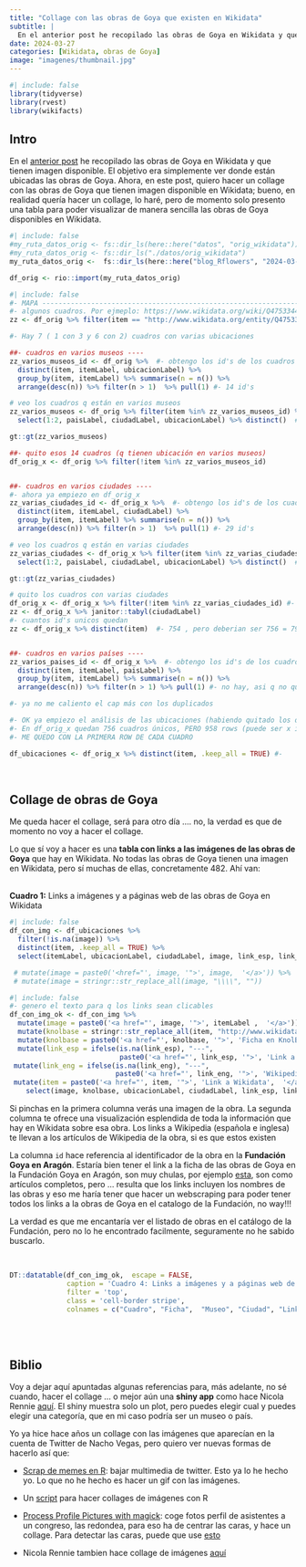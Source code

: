 ```yaml
---
title: "Collage con las obras de Goya que existen en Wikidata"
subtitle: | 
  En el anterior post he recopilado las obras de Goya en Wikidata y que tienen imagen disponible. Aquí presento una tabla para poder visualizarlas.
date: 2024-03-27
categories: [Wikidata, obras de Goya]
image: "imagenes/thumbnail.jpg"
---
```



```r
#| include: false
library(tidyverse)
library(rvest)
library(wikifacts) 
```

## Intro

En el [anterior post](../2024-03-25_wikidata-Goya/index.qmd) he recopilado las obras de Goya en Wikidata y que tienen imagen disponible. El objetivo era simplemente ver donde están ubicadas las obras de Goya. Ahora, en este post, quiero hacer un collage con las obras de Goya que tienen imagen disponible en Wikidata; bueno, en realidad quería hacer un collage, lo haré, pero de momento solo presento una tabla para poder visualizar de manera sencilla las obras de Goya disponibles en Wikidata.


```r
#| include: false
#my_ruta_datos_orig <- fs::dir_ls(here::here("datos", "orig_wikidata"))
#my_ruta_datos_orig <- fs::dir_ls("./datos/orig_wikidata")
my_ruta_datos_orig <-  fs::dir_ls(here::here("blog_Rflowers", "2024-03-25_wikidata-Goya", "datos", "orig_wikidata"))

df_orig <- rio::import(my_ruta_datos_orig)
```



```r
#| include: false
#- MAPA ------------------------------------------------------------------------
#- algunos cuadros. Por ejmeplo: https://www.wikidata.org/wiki/Q47533444  están en 3 ubicaciones  y por tanto, cuando recupero el pais salen 3 paises
zz <- df_orig %>% filter(item == "http://www.wikidata.org/entity/Q47533444")

#- Hay 7 ( 1 con 3 y 6 con 2) cuadros con varias ubicaciones

##- cuadros en varios museos ----
zz_varios_museos_id <- df_orig %>%  #- obtengo los id's de los cuadros que están en varios museos
  distinct(item, itemLabel, ubicacionLabel) %>% 
  group_by(item, itemLabel) %>% summarise(n = n()) %>% 
  arrange(desc(n)) %>% filter(n > 1)  %>% pull(1) #- 14 id's

# veo los cuadros q están en varios museos
zz_varios_museos <- df_orig %>% filter(item %in% zz_varios_museos_id) %>% 
  select(1:2, paisLabel, ciudadLabel, ubicacionLabel) %>% distinct()  #- 29 registros

gt::gt(zz_varios_museos)

##- quito esos 14 cuadros (q tienen ubicación en varios museos)
df_orig_x <- df_orig %>% filter(!item %in% zz_varios_museos_id)


##- cuadros en varios ciudades ----
#- ahora ya empiezo en df_orig_x
zz_varias_ciudades_id <- df_orig_x %>%  #- obtengo los id's de los cuadros que están en varios ciudades
  distinct(item, itemLabel, ciudadLabel) %>% 
  group_by(item, itemLabel) %>% summarise(n = n()) %>% 
  arrange(desc(n)) %>% filter(n > 1)  %>% pull(1) #- 29 id's

# veo los cuadros q están en varias ciudades
zz_varias_ciudades <- df_orig_x %>% filter(item %in% zz_varias_ciudades_id) %>% 
  select(1:2, paisLabel, ciudadLabel, ubicacionLabel) %>% distinct()  #- 61 registros

gt::gt(zz_varias_ciudades)

# quito los cuadros con varias ciudades
df_orig_x <- df_orig_x %>% filter(!item %in% zz_varias_ciudades_id) #- 958 rows
zz <- df_orig_x %>% janitor::tabyl(ciudadLabel)
#- cuantos id's unicos quedan
zz <- df_orig_x %>% distinct(item)  #- 754 , pero deberian ser 756 = 799 - (14 + 29)


##- cuadros en varios países ----
zz_varios_paises_id <- df_orig_x %>%  #- obtengo los id's de los cuadros que están en varios paises
  distinct(item, itemLabel, paisLabel) %>% 
  group_by(item, itemLabel) %>% summarise(n = n()) %>% 
  arrange(desc(n)) %>% filter(n > 1) %>% pull(1) #- no hay, asi q no quito nada

#- ya no me caliento el cap más con los duplicados

#- OK ya empiezo el análisis de las ubicaciones (habiendo quitado los duplicados)
#- En df_orig_x quedan 756 cuadros únicos, PERO 958 rows (puede ser x imagens etc)
#- ME QUEDO CON LA PRIMERA ROW DE CADA CUADRO

df_ubicaciones <- df_orig_x %>% distinct(item, .keep_all = TRUE) #-

```



<br>

## Collage de obras de Goya

Me queda hacer el collage, será para otro día .... no, la verdad es que de momento no voy a hacer el collage.

Lo que sí voy a hacer es una **tabla con links a las imágenes de las obras de Goya** que hay en Wikidata. No todas las obras de Goya tienen una imagen en Wikidata, pero sí muchas de ellas, concretamente 482. Ahí van:  
<br>

**Cuadro 1:** Links a imágenes y a páginas web de las obras de Goya en Wikidata


```r
#| include: false
df_con_img <- df_ubicaciones %>% 
  filter(!is.na(image)) %>% 
  distinct(item, .keep_all = TRUE) %>% 
  select(itemLabel, ubicacionLabel, ciudadLabel, image, link_esp, link_eng, idGoya,  item) 

 # mutate(image = paste0('<href="', image, '">', image,  '</a>')) %>% 
 # mutate(image = stringr::str_replace_all(image, "\\\\", ""))
```


```r
#| include: false
#- genero el texto para q los links sean clicables
df_con_img_ok <- df_con_img %>% 
  mutate(image = paste0('<a href="', image, '">', itemLabel ,  '</a>')) %>% 
  mutate(knolbase = stringr::str_replace_all(item, "http://www.wikidata.org/entity/", "https://ringgaard.com/kb/")) %>%
  mutate(knolbase = paste0('<a href="', knolbase, '">', 'Ficha en KnolBase',  '</a>')) %>%
  mutate(link_esp = ifelse(is.na(link_esp), "---", 
                           paste0('<a href="', link_esp, '">', 'Link a Wikipedia',  '</a>'))) %>%
 mutate(link_eng = ifelse(is.na(link_eng), "---",
                          paste0('<a href="', link_eng, '">', 'Wikipedia inglesa',  '</a>'))) %>%
 mutate(item = paste0('<a href="', item, '">', 'Link a Wikidata',  '</a>')) %>%
    select(image, knolbase, ubicacionLabel, ciudadLabel, link_esp, link_eng, item, idGoya)
```


Si pinchas en la primera columna verás una imagen de la obra. La segunda columna te ofrece una visualización esplendida de toda la información que hay en Wikidata sobre esa obra. Los links a Wikipedia (española e inglesa) te llevan a los artículos de Wikipedia de la obra, si es que estos existen



La columna `id` hace referencia al identificador de la obra en la **Fundación Goya en Aragón**. Estaría bien tener el link a la ficha de las obras de Goya en la Fundación Goya en Aragón, son muy chulas, por ejemplo [esta](https://fundaciongoyaenaragon.es/obra/saturno-devorando-a-un-hijo/660), son como artículos completos, pero ... resulta que los links incluyen los nombres de las obras y eso me haría tener que hacer un webscraping para poder tener todos los links a la obras de Goya en el catalogo de la Fundación, no way!!!

La verdad es que me encantaría ver el listado de obras en el catálogo de la Fundación, pero no lo he encontrado facilmente, seguramente no he sabido buscarlo.


<br>






```r
DT::datatable(df_con_img_ok,  escape = FALSE,
              caption = 'Cuadro 4: Links a imágenes y a páginas web de las obras de Goya en Wikidata',
              filter = 'top',
              class = 'cell-border stripe',
              colnames = c("Cuadro", "Ficha",  "Museo", "Ciudad", "Link a Wikipedia" , "Link a Wiki inglesa", "Link a Wikidata", "id"))
```





<br><br>


## Biblio


Voy a dejar aquí apuntadas algunas referencias para, más adelante, no sé cuando, hacer el collage ... o mejor aún una **shiny app** como hace Nicola Rennie [aquí](https://nrennie.rbind.io/blog/webr-shiny-tidytuesday/?utm_campaign=Data_Elixir&utm_source=Data_Elixir_478). El shiny muestra solo un plot, pero puedes elegir cual y puedes elegir una categoría, que en mi caso podría ser un museo o país.

Yo ya hice hace años un collage con las imágenes que aparecían en la cuenta de Twitter de Nacho Vegas, pero quiero ver nuevas formas de hacerlo así que:

- [Scrap de memes en R](https://juvenalcampos.com/2022/03/10/scrap-de-memes-en-r/): bajar multimedia de twitter. Esto ya lo he hecho yo. Lo que no he hecho es hacer un gif con las imágenes.

- Un [script](https://github.com/z3tt/30DayChartChallenge_Collection2021/blob/main/R/create_collages.R) para hacer collages de imágenes con R

- [Process Profile Pictures with magick](https://www.garrickadenbuie.com/blog/process-profile-picture-magick/): coge fotos perfil de asistentes a un congreso, las redondea, para eso ha de centrar las caras, y hace un collage. Para detectar las caras, puede que use [esto](https://github.com/bnosac/image/tree/master/image.libfacedetection#readme)


   
- Nicola Rennie tambien hace collage de imágenes [aquí](https://fosstodon.org/@nrennie/111872614837307022)																									  

